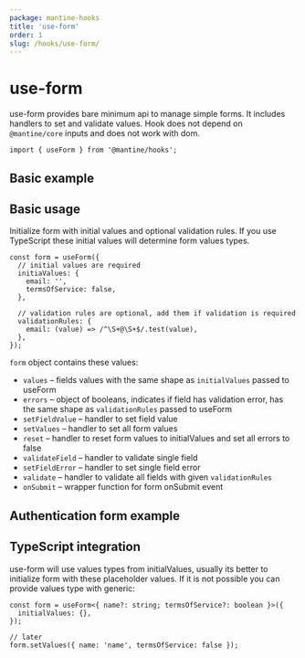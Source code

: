 ```yaml
---
package: mantine-hooks
title: 'use-form'
order: 1
slug: /hooks/use-form/
---
```



# use-form

<PageHeader
  source="mantine-hooks/src/hooks/use-form/use-form.ts"
  docs="hooks/use-id.mdx"
  package="@mantine/hooks"
/>

use-form provides bare minimum api to manage simple forms.
It includes handlers to set and validate values.
Hook does not depend on `@mantine/core` inputs and does not work with dom.

```tsx
import { useForm } from '@mantine/hooks';
```

## Basic example

<UseFormValidationDemo />

## Basic usage

Initialize form with initial values and optional validation rules. If you use TypeScript these initial values will determine form values types.

```tsx
const form = useForm({
  // initial values are required
  initiaValues: {
    email: '',
    termsOfService: false,
  },

  // validation rules are optional, add them if validation is required
  validationRules: {
    email: (value) => /^\S+@\S+$/.test(value),
  },
});
```

`form` object contains these values:

- `values` – fields values with the same shape as `initialValues` passed to useForm
- `errors` – object of booleans, indicates if field has validation error, has the same shape as `validationRules` passed to useForm
- `setFieldValue` – handler to set field value
- `setValues` – handler to set all form values
- `reset` – handler to reset form values to initialValues and set all errors to false
- `validateField` – handler to validate single field
- `setFieldError` – handler to set single field error
- `validate` – handler to validate all fields with given `validationRules`
- `onSubmit` – wrapper function for form onSubmit event

## Authentication form example

<UseFormComplexDemo />

## TypeScript integration

use-form will use values types from initialValues, usually its better to initialize form with these placeholder values.
If it is not possible you can provide values type with generic:

```tsx
const form = useForm<{ name?: string; termsOfService?: boolean }>({
  initialValues: {},
});

// later
form.setValues({ name: 'name', termsOfService: false });
```
